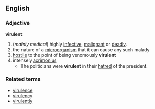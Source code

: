 ==English==
=== Adjective ===
'''virulent'''
# (''mainly medical'') highly [[infective]], [[malignant]] or [[deadly]].
# the nature of a [[microorganism]] that it can cause any such malady
# [[hostile]] to the point of being venomously '''virulent'''
# intensely [[acrimonius]]
#* The politicians were '''virulent''' in their [[hatred]] of the president. 
=== Related terms ===
*[[virulence]]
*[[virulency]]
*[[virulently]]